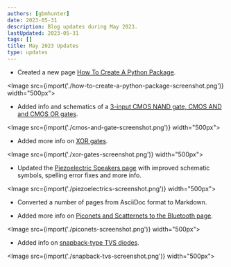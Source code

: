 ```yaml
---
authors: [gbmhunter]
date: 2023-05-31
description: Blog updates during May 2023.
lastUpdated: 2023-05-31
tags: []
title: May 2023 Updates
type: updates
---
```


* Created a new page [How To Create A Python Package](/programming/languages/python/packaging/).

<Image src={import('./how-to-create-a-python-package-screenshot.png')} width="500px"></Image>

* Added info and schematics of a [3-input CMOS NAND gate, CMOS AND and CMOS OR gates](/electronics/circuit-design/digital-logic/gates/#complementary-metal-oxide-semiconductor-logic-cmos).

<Image src={import('./cmos-and-gate-screenshot.png')} width="500px"></Image>

* Added more info on [XOR gates](/electronics/circuit-design/digital-logic/gates/#xor).

<Image src={import('./xor-gates-screenshot.png')} width="500px"></Image>

* Updated the [Piezoelectric Speakers page](/electronics/components/piezoelectric-speakers/) with improved schematic symbols, spelling error fixes and more info.

<Image src={import('./piezoelectrics-screenshot.png')} width="500px"></Image>

* Converted a number of pages from AsciiDoc format to Markdown.

* Added more info on [Piconets and Scatternets to the Bluetooth page](/electronics/communication-protocols/bluetooth/#piconet-and-scatternets).

<Image src={import('./piconets-screenshot.png')} width="500px"></Image>

* Added info on [snapback-type TVS diodes](/electronics/components/diodes/tvs-diodes/#snapback-type-tvs-diodes).

<Image src={import('./snapback-tvs-screenshot.png')} width="500px"></Image>
